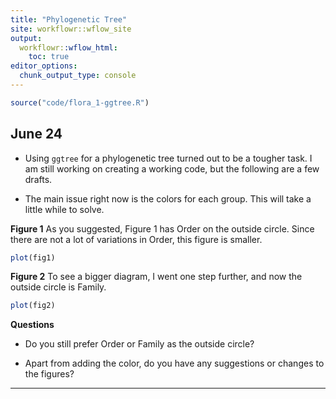 ```yaml
---
title: "Phylogenetic Tree"
site: workflowr::wflow_site
output:
  workflowr::wflow_html:
    toc: true
editor_options:
  chunk_output_type: console
---
```


```r
source("code/flora_1-ggtree.R")
```

## June 24


* Using `ggtree` for a phylogenetic tree turned out to be a tougher task. I am still working on creating a working code, but the following are a few drafts.

* The main issue right now is the colors for each group. This will take a little while to solve.

**Figure 1**
As you suggested, Figure 1 has Order on the outside circle. Since there are not a lot of variations in Order, this figure is smaller.

```r
plot(fig1)
```


**Figure 2**
To see a bigger diagram, I went one step further, and now the outside circle is Family.

```r
plot(fig2)
```


**Questions**

* Do you still prefer Order or Family as the outside circle?

* Apart from adding the color, do you have any suggestions or changes to the figures?

***








